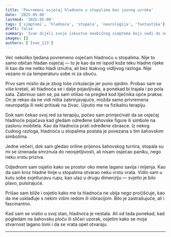 ```yaml
---
title: 'Povremeni osjećaj hladnoće u stopalima bez jasnog uzroka'
date: '2025-05-08'
lastmod: '2025-05-08'
tags: ['simptomi', 'hladnoća', 'stopala', 'neurologija', 'fantastika']
draft: false
summary: 'Ivan dijeli svoje iskustvo neobičnog simptoma koji vodi do neobične spoznaje.'
images: []
authors: ['Ivan_123']
---
```


Već nekoliko tjedana povremeno osjećam hladnoću u stopalima. Nije to samo običan hladan osjećaj — to je kao da mi ispod kože teku hladne rijeke ili kao da me netko hladi iznutra, ali bez ikakvog vidljivog razloga. Nije vezano ni za temperaturu sobe ni za obuću.

Prvo sam mislio da je zbog loše cirkulacije jer puno sjedim. Probao sam se više kretati, ali hladnoća se i dalje pojavljivala, a ponekad bi trajala i po pola sata. Zabrinuo sam se, pa sam otišao na pregled kod liječnika opće prakse. On je rekao da ne vidi ništa zabrinjavajuće, možda samo privremena neuropatija ili neki pritisak na živac. Uputio me na fizikalnu terapiju.

Dok sam čekao svoj red za terapiju, počeo sam primjećivati da se osjećaj hladnoće pojačava kad gledam određene šahovske figure ili simbole na zaslonu mobitela. Kao da hladnoća prati određene obrasce. Iz nekog čudnog razloga, hladnoća u stopalima postala je povezana s tim šahovskim simbolima.

Jedne večeri, dok sam gledao online prijenos šahovskog turnira, stopala su mi se iznenada smrznula do neosjetljivosti, ali nisam osjećao paniku, nego neku vrstu priziva.

Odjednom sam osjetio kako se prostor oko mene lagano savija i mijenja. Kao da sam kroz hladne linije u stopalima otvarao neku vrstu vrata. Vidio sam u kutu sobe svjetlucavu rupu, kao ulaz u drugu dimenziju — svjetlo je bilo plavo, pulsirajuće.

Prišao sam bliže i osjetio kako me ta hladnoća ne ubija nego pročišćuje, kao da me usklađuje s nekim višim redom ili vibracijom. Bilo je zastrašujuće, ali i fascinantno.

Kad sam se vratio u svoj stan, hladnoća je nestala. Ali od tada ponekad, kad pogledam na šahovsku ploču ili sličan uzorak, osjetim kako se moja stvarnost lagano lomi i da se vrata opet otvaraju.

<StoryDisclaimer />

---

<SymptomStoryForm />